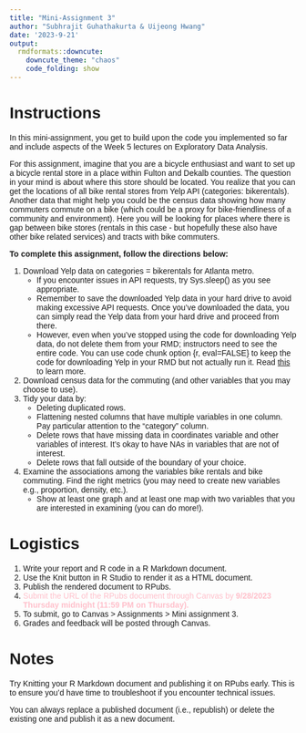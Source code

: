 ```yaml
---
title: "Mini-Assignment 3"
author: "Subhrajit Guhathakurta & Uijeong Hwang"
date: '2023-9-21'
output:
  rmdformats::downcute:
    downcute_theme: "chaos"
    code_folding: show
---
```


<style type="text/css">
  body{
  font-family: Arial;
  }
</style>

# Instructions
In this mini-assignment, you get to build upon the code you implemented so far and include aspects of the Week 5 lectures on Exploratory Data Analysis.

For this assignment, imagine that you are a bicycle enthusiast and want to set up a bicycle rental store in a place within Fulton and Dekalb counties. The question in your mind is about where this store should be located. You realize that you can get the locations of all bike rental stores from Yelp API (categories: bikerentals). Another data that might help you could be the census data showing how many commuters commute on a bike (which could be a proxy for bike-friendliness of a community and environment). Here you will be looking for places where there is gap between bike stores (rentals in this case - but hopefully these also have other bike related services) and tracts with bike commuters.


**To complete this assignment, follow the directions below:**

1. Download Yelp data on categories = bikerentals for Atlanta metro.
    * If you encounter issues in API requests, try Sys.sleep() as you see appropriate.
    * Remember to save the downloaded Yelp data in your hard drive to avoid making excessive API requests. Once you've downloaded the data, you can simply read the Yelp data from your hard drive and proceed from there.
    * However, even when you've stopped using the code for downloading Yelp data, do not delete them from your RMD; instructors need to see the entire code. You can use code chunk option {r, eval=FALSE} to keep the code for downloading Yelp in your RMD but not actually run it. Read [this](https://rpubs.com/Lingling912/870659) to learn more.
2. Download  census data for the commuting (and other variables that you may choose to use).
3. Tidy your data by:
    * Deleting duplicated rows.
    * Flattening nested columns that have multiple variables in one column. Pay particular attention to the “category” column.
    * Delete rows that have missing data in coordinates variable and other variables of interest. It’s okay to have NAs in variables that are not of interest.
    * Delete rows that fall outside of the boundary of your choice.
4. Examine the associations among the variables bike rentals and bike commuting. Find the right metrics (you may need to create new variables e.g., proportion, density, etc.). 
    * Show at least one graph and at least one map with two variables that you are interested in examining (you can do more!).

# Logistics
1. Write your report and R code in a R Markdown document. 
2. Use the Knit button in R Studio to render it as a HTML document.
3. Publish the rendered document to RPubs.
4. <font color="pink">Submit the URL of the RPubs document through Canvas by **9/28/2023 Thursday midnight (11:59 PM on Thursday).** </font>
5. To submit, go to Canvas > Assignments > Mini assignment 3.
6. Grades and feedback will be posted through Canvas.



    
# Notes
Try Knitting your R Markdown document and publishing it on RPubs early. This is to ensure you'd have time to troubleshoot if you encounter technical issues.

You can always replace a published document (i.e., republish) or delete the existing one and publish it as a new document. 